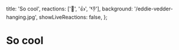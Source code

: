   title: 'So cool',
  reactions: ['🍅', '👍', '👎'],
  background: '/eddie-vedder-hanging.jpg',
  showLiveReactions: false,
};

# So cool
